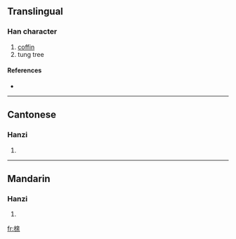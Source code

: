 {{see|櫬}}
==Translingual==

===Han character===
{{Han char|rn=75|rad=木|as=09|sn=13|four=|canj=木卜廿木 (DYTD)}}

# [[coffin]]
# tung tree

====References====
* {{Han ref|kx=0542.191|hdz=21254.180|uh=6987|ud=27015}}

----

==Cantonese==

===Hanzi===
{{yue-hanzi|jyut=|y=chan3}}

# {{defn|Cantonese}}

----

==Mandarin==

===Hanzi===
{{cmn-hanzi|tra=櫬|pin=[[chèn]] ([[chen4]])|wg=ch'en<sup>4</sup>}}

# {{defn|Mandarin}}

[[fr:榇]]